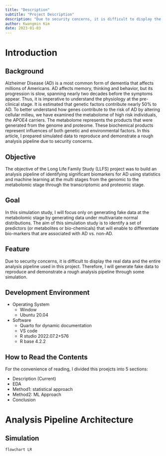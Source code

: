 ```yaml
---
title: "Description"
subtitle: "Project Description"
description: "Due to security concerns, it is difficult to display the data used in this project. Therefore, I will generate fake data to reproduce and demonstrate a rough analysis pipeline."
author: Kwangmin Kim
date: 2023-01-03
---
```


# Introduction

## Background

Alzheimer Disease (AD) is a most common form of dementia that affects millions of Americans. AD affects memory, thinking and behavior, but its progression is slow, spanning nearly two decades before the symptoms appear. Thus, it is imperative to understand the physiology at the pre-clinical stage. It is estimated that genetic factors contribute nearly 50% to AD. To better understand how genes contribute to the risk of AD by altering cellular milieu, we have examined the metabolome of high risk individuals, the APOE4 carriers. The metabolome represents the products that were generated from the genome and proteome. These biochemical products represent influences of both genetic and environmental factors. In this article, I prepared simulated data to reproduce and demonstrate a rough analysis pipeline due to security concerns.

## Objective

The objective of the Long Life Family Study (LLFS) project was to build an analysis pipeline of identifying significant biomarkers for AD using statistics and machine learning at the multi stages from the genomic to the metabolomic stage through the transcriptomic and proteomic stage.

## Goal

In this simulation study, I will focus only on generating fake data at the metabolomic stage by generating data under multivariate normal distributions. The aim of this simulation study is to identify a set of predictors (or metabolites or bio-chemicals) that will enable to differentiate bio-markers that are associated with AD vs. non-AD.

## Feature

Due to security concerns, it is difficult to display the real data and the entire analysis pipeline used in this project. Therefore, I will generate fake data to reproduce and demonstrate a rough analysis pipeline through some simulation.

## Development Environment

* Operating System
    * Window
    * Ubuntu 20.04
* Software
    * Quarto for dynamic documentation
    * VS code
    * R studio 2022.07.2+576
    * R base 4.2.2

## How to Read the Contents

For the convenience of reading, I divided this proejcts into 5 sections:

* Description (Current)
* EDA
* Method1: statistical approach
* Method2: ML Approach
* Conclusion

# Analysis Pipeline Architecture

## Simulation
```mermaid
flowchart LR
    

```